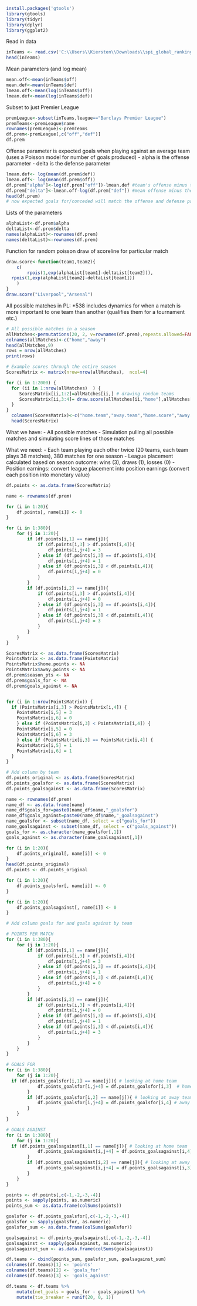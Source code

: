 
```r
install.packages('gtools')
library(gtools)
library(tidyr)
library(dplyr)
library(ggplot2)
```

Read in data
```r
inTeams <- read.csv('C:\\Users\\Kiersten\\Downloads\\spi_global_rankings.csv')
head(inTeams)
```
Mean parameters (and log mean)
```r
mean.off<-mean(inTeams$off)
mean.def<-mean(inTeams$def)
lmean.off<-mean(log(inTeams$off))
lmean.def<-mean(log(inTeams$def)) 
```

Subset to just Premier League
```r
premLeague<-subset(inTeams,league=="Barclays Premier League")
premTeams<-premLeague$name
rownames(premLeague)<-premTeams
df.prem<-premLeague[,c("off","def")]
df.prem
```

Offense parameter is expected goals when playing against an average team (uses a Poisson model for number of goals produced)
- alpha is the offense parameter
- delta is the defense parameter
```r
lmean.def<- log(mean(df.prem$def))
lmean.off<- log(mean(df.prem$off))               
df.prem["alpha"]<-log(df.prem["off"])-lmean.def #team's offense minus the mean defense (the larger the better)
df.prem["delta"]<-lmean.off-log(df.prem["def"]) #mean offense minus the team's defense (the larger the better because the smaller the original defense score the better)
head(df.prem)
# now expected goals for/conceded will match the offense and defense parameters
```

Lists of the parameters
```r
alphaList<-df.prem$alpha
deltaList<-df.prem$delta
names(alphaList)<-rownames(df.prem)
names(deltaList)<-rownames(df.prem)
```

Function for random poisson draw of scoreline for particular match
```r
draw.score<-function(team1,team2){
    c(
        rpois(1,exp(alphaList[team1]-deltaList[team2])),
  rpois(1,exp(alphaList[team2]-deltaList[team1]))
    )
}
draw.score("Liverpool","Arsenal")
```

All possible matches in PL:
*538 includes dynamics for when a match is more important to one team than another (qualifies them for a tournament etc.)
```r
# All possible matches in a season
allMatches<-permutations(20, 2, v=rownames(df.prem),repeats.allowed=FALSE)
colnames(allMatches)<-c("home","away")
head(allMatches,9)
rows = nrow(allMatches)
print(rows)
```

```r
# Example scores through the entire season
ScoresMatrix <- matrix(nrow=nrow(allMatches),  ncol=4)

for (i in 1:2000) {
  for (ii in 1:nrow(allMatches)  ) {
     ScoresMatrix[ii,1:2]=allMatches[ii,] # drawing random teams
     ScoresMatrix[ii,3:4]= draw.score(allMatches[ii,"home"],allMatches[ii,"away"] ) # simulating random score     lines (using defense/offense scores)
  }
}
  colnames(ScoresMatrix)<-c("home.team","away.team","home.score","away.score")
  head(ScoresMatrix)
```
What we have:
- All possible matches
- Simulation pulling all possible matches and simulating score lines of those matches

What we need:
- Each team playing each other twice (20 teams, each team plays 38 matches), 380 matches for one season
- League placement calculated based on season outcome: wins (3), draws (1), losses (0)
- Position earnings: convert league placement into position earnings (convert each position into monetary value)


```r
df.points <- as.data.frame(ScoresMatrix)

name <- rownames(df.prem)

for (i in 1:20){
    df.points[, name[i]] <- 0
}
```


```r
for (i in 1:380){
    for (j in 1:20){
        if (df.points[i,1] == name[j]){
            if (df.points[i,3] > df.points[i,4]){
                df.points[i,j+4] = 3
            } else if (df.points[i,3] == df.points[i,4]){
                df.points[i,j+4] = 1
            } else if (df.points[i,3] < df.points[i,4]){
                df.points[i,j+4] = 0
            } 
        } 
        if (df.points[i,2] == name[j]){
            if (df.points[i,3] > df.points[i,4]){
                df.points[i,j+4] = 0
            } else if (df.points[i,3] == df.points[i,4]){
                df.points[i,j+4] = 1
            } else if (df.points[i,3] < df.points[i,4]){
                df.points[i,j+4] = 3
            }      
        }
    }   
}
```


```r
ScoresMatrix <- as.data.frame(ScoresMatrix)
PointsMatrix <- as.data.frame(PointsMatrix)
PointsMatrix$home.points <- NA
PointsMatrix$away.points <- NA
df.prem$season_pts <- NA
df.prem$goals_for <- NA
df.prem$goals_against <- NA


for (i in 1:nrow(PointsMatrix)) {
  if (PointsMatrix[i,3] > PointsMatrix[i,4]) {
    PointsMatrix[i,5] = 3 
    PointsMatrix[i,6] = 0
    } else if (PointsMatrix[i,3] < PointsMatrix[i,4]) {
    PointsMatrix[i,5] = 0 
    PointsMatrix[i,6] = 3
    } else if (PointsMatrix[i,3] == PointsMatrix[i,4]) {
    PointsMatrix[i,5] = 1 
    PointsMatrix[i,6] = 1
  }
}
```

```r
# Add column by team
df.points_original <- as.data.frame(ScoresMatrix)
df.points_goalsfor <- as.data.frame(ScoresMatrix)
df.points_goalsagainst <- as.data.frame(ScoresMatrix)

name <- rownames(df.prem)
name_df <- as.data.frame(name)
name_df$goals_for=paste0(name_df$name,"_goalsfor")
name_df$goals_against=paste0(name_df$name,"_goalsagainst")
name_goalsfor <- subset(name_df, select = c("goals_for"))
name_goalsagainst <- subset(name_df, select = c("goals_against"))
goals_for <- as.character(name_goalsfor[,1])
goals_against <- as.character(name_goalsagainst[,1])

for (i in 1:20){
    df.points_original[, name[i]] <- 0
}
head(df.points_original)
df.points <- df.points_original

for (i in 1:20){
    df.points_goalsfor[, name[i]] <- 0
}

for (i in 1:20){
    df.points_goalsagainst[, name[i]] <- 0
}

# Add column goals for and goals against by team
```


```r
# POINTS PER MATCH
for (i in 1:380){
    for (j in 1:20){
        if (df.points[i,1] == name[j]){
            if (df.points[i,3] > df.points[i,4]){
                df.points[i,j+4] = 3
            } else if (df.points[i,3] == df.points[i,4]){
                df.points[i,j+4] = 1
            } else if (df.points[i,3] < df.points[i,4]){
                df.points[i,j+4] = 0
            } 
        } 
        if (df.points[i,2] == name[j]){
            if (df.points[i,3] > df.points[i,4]){
                df.points[i,j+4] = 0
            } else if (df.points[i,3] == df.points[i,4]){
                df.points[i,j+4] = 1
            } else if (df.points[i,3] < df.points[i,4]){
                df.points[i,j+4] = 3
            }      
        }
    }
}

# GOALS FOR
for (i in 1:380){
    for (j in 1:20){
  if (df.points_goalsfor[i,1] == name[j]){ # looking at home team
            df.points_goalsfor[i,j+4] = df.points_goalsfor[i,3]  # home points go to goals for
        }
        if (df.points_goalsfor[i,2] == name[j]){ # looking at away team
            df.points_goalsfor[i,j+4] = df.points_goalsfor[i,4] # away points go to goals for
        }
    }
}

# GOALS AGAINST
for (i in 1:380){
    for (j in 1:20){
  if (df.points_goalsagainst[i,1] == name[j]){ # looking at home team
            df.points_goalsagainst[i,j+4] = df.points_goalsagainst[i,4]  # home points go to goals for
        }
        if (df.points_goalsagainst[i,2] == name[j]){ # looking at away team
            df.points_goalsagainst[i,j+4] = df.points_goalsagainst[i,3] # away points go to goals for
        }
    }
}
```


```r
points <- df.points[,c(-1,-2,-3,-4)]
points <- sapply(points, as.numeric)
points_sum <- as.data.frame(colSums(points))

goalsfor <- df.points_goalsfor[,c(-1,-2,-3,-4)]
goalsfor <- sapply(goalsfor, as.numeric)
goalsfor_sum <- as.data.frame(colSums(goalsfor))

goalsagainst <- df.points_goalsagainst[,c(-1,-2,-3,-4)]
goalsagainst <- sapply(goalsagainst, as.numeric)
goalsagainst_sum <- as.data.frame(colSums(goalsagainst))
```


```r
df.teams <- cbind(points_sum, goalsfor_sum, goalsagainst_sum)
colnames(df.teams)[1] <- 'points'
colnames(df.teams)[2] <- 'goals_for'
colnames(df.teams)[3] <- 'goals_against'

df.teams <- df.teams %>%
    mutate(net_goals = goals_for - goals_against) %>%
    mutate(tie_breaker = runif(20, 0, 1))
```



